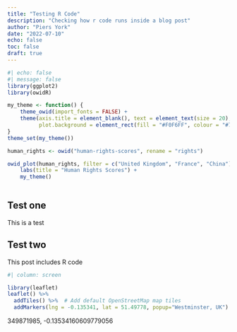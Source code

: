 ```yaml
---
title: "Testing R Code"
description: "Checking how r code runs inside a blog post"
author: "Piers York"
date: "2022-07-10"
echo: false
toc: false
draft: true
---
```


```r
#| echo: false
#| message: false
library(ggplot2)
library(owidR)

my_theme <- function() {
    theme_owid(import_fonts = FALSE) + 
    theme(axis.title = element_blank(), text = element_text(size = 20), plot.title = element_text(size = 34), 
          plot.background = element_rect(fill = "#F0F6FF", colour = "#718199"))
} 
theme_set(my_theme())

human_rights <- owid("human-rights-scores", rename = "rights")

owid_plot(human_rights, filter = c("United Kingdom", "France", "China")) +
    labs(title = "Human Rights Scores") +
    my_theme()
    


```


## Test one
This is a test

## Test two
This post includes R code

```r
#| column: screen

library(leaflet)
leaflet() %>%
  addTiles() %>%  # Add default OpenStreetMap map tiles
  addMarkers(lng = -0.135341, lat = 51.49778, popup="Westminster, UK")
```

349871985, -0.13534160609779056